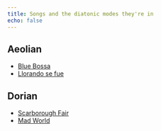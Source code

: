 ```yaml
---
title: Songs and the diatonic modes they're in
echo: false
---
```



## Aeolian

- [Blue Bossa](https://www.youtube.com/watch?v=M69YdmAJoLs)
- [Llorando se fue](https://en.wikipedia.org/wiki/Llorando_se_fue)

## Dorian

- [Scarborough Fair](https://www.youtube.com/watch?v=-Jj4s9I-53g)
- [Mad World]()

